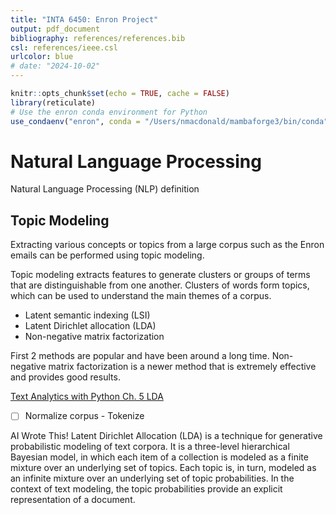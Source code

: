```yaml
---
title: "INTA 6450: Enron Project"
output: pdf_document
bibliography: references/references.bib
csl: references/ieee.csl
urlcolor: blue
# date: "2024-10-02"
---
```


```r
knitr::opts_chunk$set(echo = TRUE, cache = FALSE)
library(reticulate)
# Use the enron conda environment for Python
use_condaenv("enron", conda = "/Users/nmacdonald/mambaforge3/bin/conda")
```

# Natural Language Processing

Natural Language Processing (NLP) definition 

## Topic Modeling

Extracting various concepts or topics from a large corpus such as the Enron emails can be performed using topic modeling.

Topic modeling extracts features to generate clusters or groups of terms that are distinguishable from one another.
Clusters of words form topics, which can be used to understand the main themes of a corpus.

- Latent semantic indexing (LSI)
- Latent Dirichlet allocation (LDA)
- Non-negative matrix factorization

First 2 methods are popular and have been around a long time.
Non-negative matrix factorization is a newer method that is extremely effective and provides good results.

[Text Analytics with Python Ch. 5 LDA](https://learning.oreilly.com/library/view/text-analytics-with/9781484223871/A427287_1_En_5_Chapter.html)

- [ ] Normalize corpus - Tokenize

AI Wrote This!
Latent Dirichlet Allocation (LDA) is a technique for generative probabilistic modeling of text corpora. 
It is a three-level hierarchical Bayesian model, in which each item of a collection is modeled as a finite mixture over an underlying set of topics. 
Each topic is, in turn, modeled as an infinite mixture over an underlying set of topic probabilities. 
In the context of text modeling, the topic probabilities provide an explicit representation of a document.